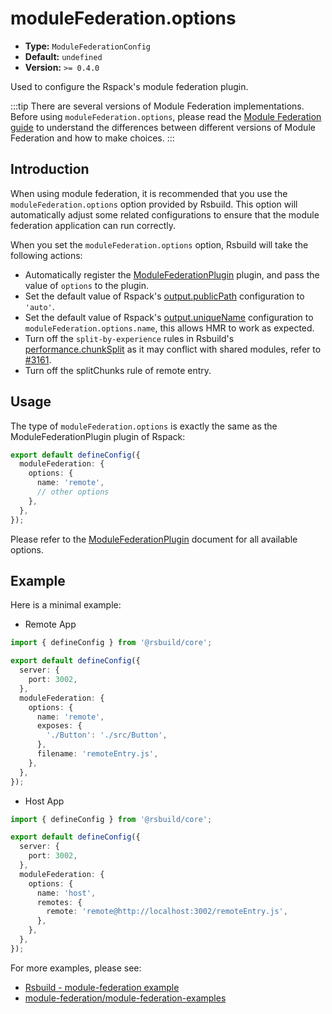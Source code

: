 # moduleFederation.options

- **Type:** `ModuleFederationConfig`
- **Default:** `undefined`
- **Version:** `>= 0.4.0`

Used to configure the Rspack's module federation plugin.

:::tip
There are several versions of Module Federation implementations. Before using `moduleFederation.options`, please read the [Module Federation guide](/guide/advanced/module-federation) to understand the differences between different versions of Module Federation and how to make choices.
:::

## Introduction

When using module federation, it is recommended that you use the `moduleFederation.options` option provided by Rsbuild. This option will automatically adjust some related configurations to ensure that the module federation application can run correctly.

When you set the `moduleFederation.options` option, Rsbuild will take the following actions:

- Automatically register the [ModuleFederationPlugin](https://rspack.dev/plugins/webpack/module-federation-plugin) plugin, and pass the value of `options` to the plugin.
- Set the default value of Rspack's [output.publicPath](https://rspack.dev/config/output#outputpublicpath) configuration to `'auto'`.
- Set the default value of Rspack's [output.uniqueName](https://rspack.dev/config/output#outputuniquename) configuration to `moduleFederation.options.name`, this allows HMR to work as expected.
- Turn off the `split-by-experience` rules in Rsbuild's [performance.chunkSplit](/config/performance/chunk-split) as it may conflict with shared modules, refer to [#3161](https://github.com/module-federation/module-federation-examples/issues/3161).
- Turn off the splitChunks rule of remote entry.

## Usage

The type of `moduleFederation.options` is exactly the same as the ModuleFederationPlugin plugin of Rspack:

```ts title="rsbuild.config.ts"
export default defineConfig({
  moduleFederation: {
    options: {
      name: 'remote',
      // other options
    },
  },
});
```

Please refer to the [ModuleFederationPlugin](https://rspack.dev/plugins/webpack/module-federation-plugin) document for all available options.

## Example

Here is a minimal example:

- Remote App

```ts title="remote/rsbuild.config.ts"
import { defineConfig } from '@rsbuild/core';

export default defineConfig({
  server: {
    port: 3002,
  },
  moduleFederation: {
    options: {
      name: 'remote',
      exposes: {
        './Button': './src/Button',
      },
      filename: 'remoteEntry.js',
    },
  },
});
```

- Host App

```ts title="host/rsbuild.config.ts"
import { defineConfig } from '@rsbuild/core';

export default defineConfig({
  server: {
    port: 3002,
  },
  moduleFederation: {
    options: {
      name: 'host',
      remotes: {
        remote: 'remote@http://localhost:3002/remoteEntry.js',
      },
    },
  },
});
```

For more examples, please see:

- [Rsbuild - module-federation example](https://github.com/rspack-contrib/rspack-examples/tree/main/rsbuild/module-federation)
- [module-federation/module-federation-examples](https://github.com/module-federation/module-federation-examples)
